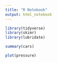 ```yaml
---
title: "R Notebook"
output: html_notebook
---
```


```r
library(tidyverse)
library(skimr)
library(lubridate) 
```

```r
summary(cars)
```


```r
plot(pressure)
```
